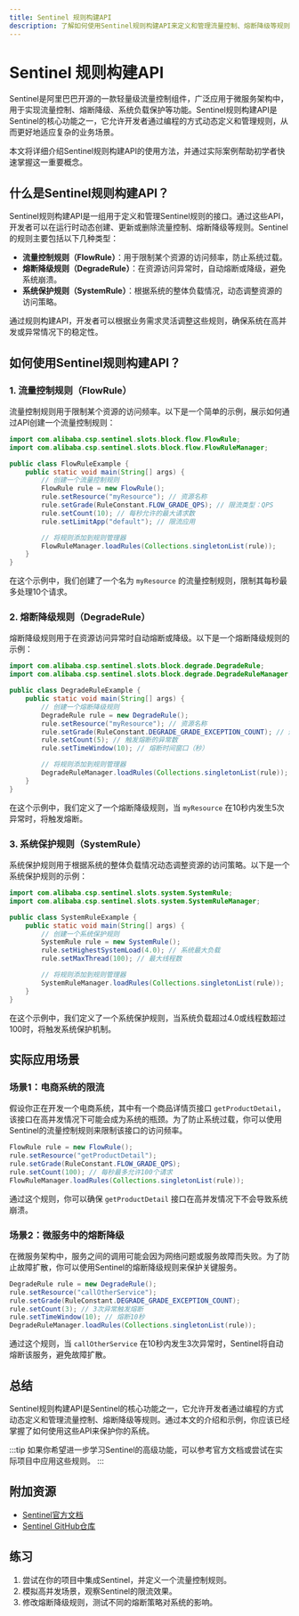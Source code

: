 ```yaml
---
title: Sentinel 规则构建API
description: 了解如何使用Sentinel规则构建API来定义和管理流量控制、熔断降级等规则，确保系统的稳定性和可靠性。
---
```


# Sentinel 规则构建API

Sentinel是阿里巴巴开源的一款轻量级流量控制组件，广泛应用于微服务架构中，用于实现流量控制、熔断降级、系统负载保护等功能。Sentinel规则构建API是Sentinel的核心功能之一，它允许开发者通过编程的方式动态定义和管理规则，从而更好地适应复杂的业务场景。

本文将详细介绍Sentinel规则构建API的使用方法，并通过实际案例帮助初学者快速掌握这一重要概念。

## 什么是Sentinel规则构建API？

Sentinel规则构建API是一组用于定义和管理Sentinel规则的接口。通过这些API，开发者可以在运行时动态创建、更新或删除流量控制、熔断降级等规则。Sentinel的规则主要包括以下几种类型：

- **流量控制规则（FlowRule）**：用于限制某个资源的访问频率，防止系统过载。
- **熔断降级规则（DegradeRule）**：在资源访问异常时，自动熔断或降级，避免系统崩溃。
- **系统保护规则（SystemRule）**：根据系统的整体负载情况，动态调整资源的访问策略。

通过规则构建API，开发者可以根据业务需求灵活调整这些规则，确保系统在高并发或异常情况下的稳定性。

## 如何使用Sentinel规则构建API？

### 1. 流量控制规则（FlowRule）

流量控制规则用于限制某个资源的访问频率。以下是一个简单的示例，展示如何通过API创建一个流量控制规则：

```java
import com.alibaba.csp.sentinel.slots.block.flow.FlowRule;
import com.alibaba.csp.sentinel.slots.block.flow.FlowRuleManager;

public class FlowRuleExample {
    public static void main(String[] args) {
        // 创建一个流量控制规则
        FlowRule rule = new FlowRule();
        rule.setResource("myResource"); // 资源名称
        rule.setGrade(RuleConstant.FLOW_GRADE_QPS); // 限流类型：QPS
        rule.setCount(10); // 每秒允许的最大请求数
        rule.setLimitApp("default"); // 限流应用

        // 将规则添加到规则管理器
        FlowRuleManager.loadRules(Collections.singletonList(rule));
    }
}
```

在这个示例中，我们创建了一个名为 `myResource` 的流量控制规则，限制其每秒最多处理10个请求。

### 2. 熔断降级规则（DegradeRule）

熔断降级规则用于在资源访问异常时自动熔断或降级。以下是一个熔断降级规则的示例：

```java
import com.alibaba.csp.sentinel.slots.block.degrade.DegradeRule;
import com.alibaba.csp.sentinel.slots.block.degrade.DegradeRuleManager;

public class DegradeRuleExample {
    public static void main(String[] args) {
        // 创建一个熔断降级规则
        DegradeRule rule = new DegradeRule();
        rule.setResource("myResource"); // 资源名称
        rule.setGrade(RuleConstant.DEGRADE_GRADE_EXCEPTION_COUNT); // 熔断策略：异常数
        rule.setCount(5); // 触发熔断的异常数
        rule.setTimeWindow(10); // 熔断时间窗口（秒）

        // 将规则添加到规则管理器
        DegradeRuleManager.loadRules(Collections.singletonList(rule));
    }
}
```

在这个示例中，我们定义了一个熔断降级规则，当 `myResource` 在10秒内发生5次异常时，将触发熔断。

### 3. 系统保护规则（SystemRule）

系统保护规则用于根据系统的整体负载情况动态调整资源的访问策略。以下是一个系统保护规则的示例：

```java
import com.alibaba.csp.sentinel.slots.system.SystemRule;
import com.alibaba.csp.sentinel.slots.system.SystemRuleManager;

public class SystemRuleExample {
    public static void main(String[] args) {
        // 创建一个系统保护规则
        SystemRule rule = new SystemRule();
        rule.setHighestSystemLoad(4.0); // 系统最大负载
        rule.setMaxThread(100); // 最大线程数

        // 将规则添加到规则管理器
        SystemRuleManager.loadRules(Collections.singletonList(rule));
    }
}
```

在这个示例中，我们定义了一个系统保护规则，当系统负载超过4.0或线程数超过100时，将触发系统保护机制。

## 实际应用场景

### 场景1：电商系统的限流

假设你正在开发一个电商系统，其中有一个商品详情页接口 `getProductDetail`，该接口在高并发情况下可能会成为系统的瓶颈。为了防止系统过载，你可以使用Sentinel的流量控制规则来限制该接口的访问频率。

```java
FlowRule rule = new FlowRule();
rule.setResource("getProductDetail");
rule.setGrade(RuleConstant.FLOW_GRADE_QPS);
rule.setCount(100); // 每秒最多允许100个请求
FlowRuleManager.loadRules(Collections.singletonList(rule));
```

通过这个规则，你可以确保 `getProductDetail` 接口在高并发情况下不会导致系统崩溃。

### 场景2：微服务中的熔断降级

在微服务架构中，服务之间的调用可能会因为网络问题或服务故障而失败。为了防止故障扩散，你可以使用Sentinel的熔断降级规则来保护关键服务。

```java
DegradeRule rule = new DegradeRule();
rule.setResource("callOtherService");
rule.setGrade(RuleConstant.DEGRADE_GRADE_EXCEPTION_COUNT);
rule.setCount(3); // 3次异常触发熔断
rule.setTimeWindow(10); // 熔断10秒
DegradeRuleManager.loadRules(Collections.singletonList(rule));
```

通过这个规则，当 `callOtherService` 在10秒内发生3次异常时，Sentinel将自动熔断该服务，避免故障扩散。

## 总结

Sentinel规则构建API是Sentinel的核心功能之一，它允许开发者通过编程的方式动态定义和管理流量控制、熔断降级等规则。通过本文的介绍和示例，你应该已经掌握了如何使用这些API来保护你的系统。

:::tip
如果你希望进一步学习Sentinel的高级功能，可以参考官方文档或尝试在实际项目中应用这些规则。
:::

## 附加资源

- [Sentinel官方文档](https://sentinelguard.io/zh-cn/docs/introduction.html)
- [Sentinel GitHub仓库](https://github.com/alibaba/Sentinel)

## 练习

1. 尝试在你的项目中集成Sentinel，并定义一个流量控制规则。
2. 模拟高并发场景，观察Sentinel的限流效果。
3. 修改熔断降级规则，测试不同的熔断策略对系统的影响。